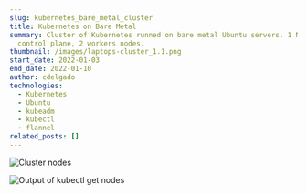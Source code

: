 ```yaml
---
slug: kubernetes_bare_metal_cluster
title: Kubernetes on Bare Metal
summary: Cluster of Kubernetes runned on bare metal Ubuntu servers. 1 Node
  control plane, 2 workers nodes.
thumbnail: /images/laptops-cluster_1.1.png
start_date: 2022-01-03
end_date: 2022-01-10
author: cdelgado
technologies:
  - Kubernetes
  - Ubuntu
  - kubeadm
  - kubectl
  - flannel
related_posts: []
---
```

![Cluster nodes ](/images/laptops-cluster.png "Cluster nodes")

![Output of kubectl get nodes](/images/laptops-cluster-getnodes.png "kubectl get nodes")
